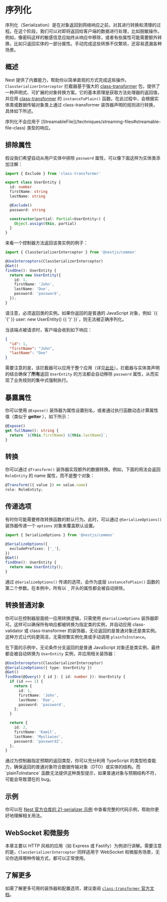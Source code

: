 # 序列化

序列化（Serialization）是在对象返回到网络响应之前，对其进行转换和清理的过程。在这个阶段，我们可以对即将返回给客户端的数据进行处理，比如脱敏操作。例如，像密码这样的敏感信息应始终从响应中移除，或者有些属性可能需要额外转换，比如只返回实体的一部分属性。手动完成这些转换不仅繁琐，还容易遗漏各种场景。

## 概述

Nest 提供了内置能力，帮助你以简单直观的方式完成这些操作。`ClassSerializerInterceptor` 拦截器基于强大的 [class-transformer](https://github.com/typestack/class-transformer) 包，提供了一种声明式、可扩展的对象转换方案。它的基本原理是获取方法处理器的返回值，并应用 [class-transformer](https://github.com/typestack/class-transformer) 的 `instanceToPlain()` 函数。在此过程中，会根据实体类或数据传输对象类上通过 class-transformer 装饰器声明的规则进行转换，具体如下所述。

<CalloutInfo>
  序列化不会应用于 [StreamableFile](/techniques/streaming-files#streamable-file-class) 类型的响应。
</CalloutInfo>

## 排除属性

假设我们希望自动从用户实体中排除 `password` 属性，可以像下面这样为实体类添加注解：

```ts
import { Exclude } from 'class-transformer'

export class UserEntity {
  id: number
  firstName: string
  lastName: string

  @Exclude()
  password: string

  constructor(partial: Partial<UserEntity>) {
    Object.assign(this, partial)
  }
}
```

来看一个控制器方法返回该类实例的例子：

```ts
import { ClassSerializerInterceptor } from '@nestjs/common'

@UseInterceptors(ClassSerializerInterceptor)
@Get()
findOne(): UserEntity {
  return new UserEntity({
    id: 1,
    firstName: 'John',
    lastName: 'Doe',
    password: 'password',
  });
}
```

<CalloutInfo type="warning">
请注意，必须返回类的实例。如果你返回的是普通的 JavaScript 对象，例如 `{{ '{' }} user: new UserEntity() {{ '}' }}`，则无法被正确序列化。
</CalloutInfo>

当该端点被请求时，客户端会收到如下响应：

```json
{
  "id": 1,
  "firstName": "John",
  "lastName": "Doe"
}
```

需要注意的是，该拦截器可以应用于整个应用（详见[此处](/interceptors#binding-interceptors)）。拦截器与实体类声明的结合确保了**所有**返回 `UserEntity` 的方法都会自动移除 `password` 属性，从而实现了业务规则的集中式强制执行。

## 暴露属性

你可以使用 `@Expose()` 装饰器为属性设置别名，或者通过执行函数动态计算属性值（类似于 **getter** ），如下所示：

```ts
@Expose()
get fullName(): string {
  return `${this.firstName} ${this.lastName}`;
}
```

## 转换

你可以通过 `@Transform()` 装饰器实现额外的数据转换。例如，下面的用法会返回 `RoleEntity` 的 name 属性，而不是整个对象：

```ts
@Transform(({ value }) => value.name)
role: RoleEntity;
```

## 传递选项

有时你可能需要修改转换函数的默认行为。此时，可以通过 `@SerializeOptions()` 装饰器传递一个 `options` 对象来覆盖默认设置。

```ts
import { SerializeOptions } from '@nestjs/common'

@SerializeOptions({
  excludePrefixes: ['_'],
})
@Get()
findOne(): UserEntity {
  return new UserEntity();
}
```

通过 `@SerializeOptions()` 传递的选项，会作为底层 `instanceToPlain()` 函数的第二个参数。在本例中，所有以 `_` 开头的属性都会被自动排除。

## 转换普通对象

你可以在控制器层面统一应用转换逻辑，只需使用 `@SerializeOptions` 装饰器即可。这样可以确保所有响应都被转换为指定类的实例，并自动应用 class-validator 或 class-transformer 的装饰器，无论返回的是普通对象还是类实例。这种方式让代码更简洁，无需频繁实例化类或手动调用 `plainToInstance`。

在下面的示例中，无论条件分支返回的是普通 JavaScript 对象还是类实例，最终都会被自动转换为 `UserEntity` 实例，并应用相关装饰器：

```ts
@UseInterceptors(ClassSerializerInterceptor)
@SerializeOptions({ type: UserEntity })
@Get()
findOne(@Query() { id }: { id: number }): UserEntity {
  if (id === 1) {
    return {
      id: 1,
      firstName: 'John',
      lastName: 'Doe',
      password: 'password',
    };
  }

  return {
    id: 2,
    firstName: 'Kamil',
    lastName: 'Mysliwiec',
    password: 'password2',
  };
}
```

<CalloutInfo>
  通过为控制器指定预期的返回类型，你可以充分利用 TypeScript
  的类型检查能力，确保返回的普通对象符合数据传输对象（DTO）或实体的结构。而 `plainToInstance`
  函数无法提供这种类型提示，如果普通对象与预期结构不符，可能会导致潜在的 bug。
</CalloutInfo>

## 示例

你可以在 [Nest 官方仓库的 21-serializer 示例](https://github.com/nestjs/nest/tree/master/sample/21-serializer) 中查看完整的代码示例，帮助你更好地理解相关用法。

## WebSocket 和微服务

本章主要以 HTTP 风格的应用（如 Express 或 Fastify）为例进行讲解。需要注意的是，`ClassSerializerInterceptor` 同样适用于 WebSocket 和微服务场景，无论你选择哪种传输方式，都可以正常使用。

## 了解更多

如需了解更多可用的装饰器和配置选项，建议查阅 [`class-transformer` 官方文档](https://github.com/typestack/class-transformer)。
